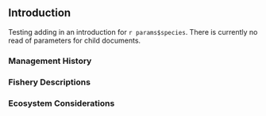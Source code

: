## Introduction

Testing adding in an introduction for `r params$species`. There is currently no read of parameters for child documents.

<!-- The intent is to keep this section to 2-3 pages and provide a high-level summary of the assessment findings. The intention is to provide enough information in this section so the audience does not need to reference previous documents. Please include the species scientific name at the first mention of its common name. -->


### Management History

<!---
Briefly describe the management history of the stock and status. Please only touch on historical policies that would have impacted modeling decisions or would be critical knowledge about the species that might affect its population dynamics.
--->

### Fishery Descriptions

<!---
Short summary of fleet composition (i.e., boat types), gear types, species targeted, and fishing grounds (one paragraph).
--->

### Ecosystem Considerations

<!---
If this section is not relevant, please ignore. However, the default will state, “Ecosystem considerations and/or climate indicators were not included in this assessment.”
--->

